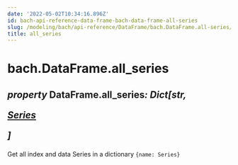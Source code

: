 ```yaml
---
date: '2022-05-02T10:34:16.896Z'
id: bach-api-reference-data-frame-bach-data-frame-all-series
slug: /modeling/bach/api-reference/DataFrame/bach.DataFrame.all-series/
title: all_series
---
```


# bach.DataFrame.all_series

<div class="property">

<h2 class="signature-property"><span class="type-annotation"><em>property</em></span> <span class="additional-name">DataFrame.</span><span class="name">all_series</span><span class="type-annotation"><em>: Dict[str, 

 [Series](/docs/modeling/bach/api-reference/Series/bach.Series/#bach.Series)

]

</em></span> </h2>


<div class="content">

Get all index and data Series in a dictionary `{name: Series}`


</div>

</div>
